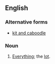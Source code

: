==English==

===Alternative forms===
* [[kit and caboodle]]

===Noun===
{{en-noun|sg=[[the]] [[kit]] [[and]] [[kaboodle]]|-}}

# {{idiomatic}} [[everything|Everything]]; the [[lot]].